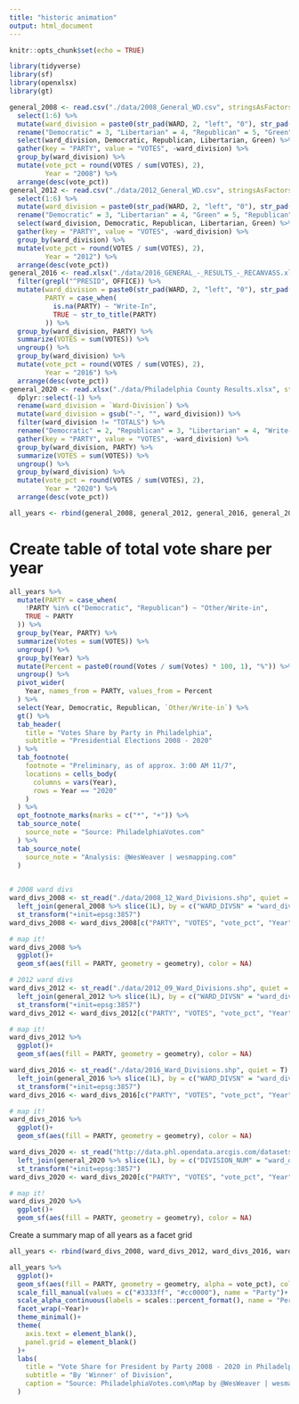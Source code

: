 ```yaml
---
title: "historic animation"
output: html_document
---
```


```r
knitr::opts_chunk$set(echo = TRUE)
```

```r
library(tidyverse)
library(sf)
library(openxlsx)
library(gt)
```

```r
general_2008 <- read.csv("./data/2008_General_WD.csv", stringsAsFactors = F) %>%
  select(1:6) %>%
  mutate(ward_division = paste0(str_pad(WARD, 2, "left", "0"), str_pad(DIVISION, 2, "left", "0"))) %>%
  rename("Democratic" = 3, "Libertarian" = 4, "Republican" = 5, "Green" = 6) %>%
  select(ward_division, Democratic, Republican, Libertarian, Green) %>%
  gather(key = "PARTY", value = "VOTES", -ward_division) %>%
  group_by(ward_division) %>%
  mutate(vote_pct = round(VOTES / sum(VOTES), 2),
         Year = "2008") %>%
  arrange(desc(vote_pct))
general_2012 <- read.csv("./data/2012_General_WD.csv", stringsAsFactors = F) %>%
  select(1:6) %>%
  mutate(ward_division = paste0(str_pad(WARD, 2, "left", "0"), str_pad(DIVISION, 2, "left", "0"))) %>%
  rename("Democratic" = 3, "Libertarian" = 4, "Green" = 5, "Republican" = 6) %>%
  select(ward_division, Democratic, Republican, Libertarian, Green) %>%
  gather(key = "PARTY", value = "VOTES", -ward_division) %>%
  group_by(ward_division) %>%
  mutate(vote_pct = round(VOTES / sum(VOTES), 2),
         Year = "2012") %>%
  arrange(desc(vote_pct))
general_2016 <- read.xlsx("./data/2016_GENERAL_-_RESULTS_-_RECANVASS.xlsx", sheet = 3) %>%
  filter(grepl("^PRESID", OFFICE)) %>%
  mutate(ward_division = paste0(str_pad(WARD, 2, "left", "0"), str_pad(DIVISION, 2, "left", "0")),
         PARTY = case_when(
           is.na(PARTY) ~ "Write-In",
           TRUE ~ str_to_title(PARTY)
         )) %>%
  group_by(ward_division, PARTY) %>%
  summarize(VOTES = sum(VOTES)) %>%
  ungroup() %>%
  group_by(ward_division) %>%
  mutate(vote_pct = round(VOTES / sum(VOTES), 2),
         Year = "2016") %>%
  arrange(desc(vote_pct))
general_2020 <- read.xlsx("./data/Philadelphia County Results.xlsx", startRow = 5, sheet = 1) %>%
  dplyr::select(-1) %>%
  rename(ward_division = `Ward-Division`) %>%
  mutate(ward_division = gsub("-", "", ward_division)) %>%
  filter(ward_division != "TOTALS") %>%
  rename("Democratic" = 2, "Republican" = 3, "Libertarian" = 4, "Write-In" = 5) %>%
  gather(key = "PARTY", value = "VOTES", -ward_division) %>%
  group_by(ward_division, PARTY) %>%
  summarize(VOTES = sum(VOTES)) %>%
  ungroup() %>%
  group_by(ward_division) %>%
  mutate(vote_pct = round(VOTES / sum(VOTES), 2),
         Year = "2020") %>%
  arrange(desc(vote_pct))

all_years <- rbind(general_2008, general_2012, general_2016, general_2020)
```

# Create table of total vote share per year
```r
all_years %>%
  mutate(PARTY = case_when(
    !PARTY %in% c("Democratic", "Republican") ~ "Other/Write-in",
    TRUE ~ PARTY
  )) %>%
  group_by(Year, PARTY) %>%
  summarize(Votes = sum(VOTES)) %>%
  ungroup() %>%
  group_by(Year) %>%
  mutate(Percent = paste0(round(Votes / sum(Votes) * 100, 1), "%")) %>%
  ungroup() %>%
  pivot_wider(
    Year, names_from = PARTY, values_from = Percent
  ) %>%
  select(Year, Democratic, Republican, `Other/Write-in`) %>%
  gt() %>%
  tab_header(
    title = "Votes Share by Party in Philadelphia",
    subtitle = "Presidential Elections 2008 - 2020"
  ) %>%
  tab_footnote(
    footnote = "Preliminary, as of approx. 3:00 AM 11/7",
    locations = cells_body(
      columns = vars(Year),
      rows = Year == "2020"
    )
  ) %>%
  opt_footnote_marks(marks = c("*", "+")) %>%
  tab_source_note(
    source_note = "Source: PhiladelphiaVotes.com"
  ) %>%
  tab_source_note(
    source_note = "Analysis: @WesWeaver | wesmapping.com"
  )
  
```


```r
# 2008 ward divs
ward_divs_2008 <- st_read("./data/2008_12_Ward_Divisions.shp", quiet = T) %>%
  left_join(general_2008 %>% slice(1L), by = c("WARD_DIVSN" = "ward_division")) %>%
  st_transform("+init=epsg:3857")
ward_divs_2008 <- ward_divs_2008[c("PARTY", "VOTES", "vote_pct", "Year", "geometry")]
```

```r
# map it!
ward_divs_2008 %>%
  ggplot()+
  geom_sf(aes(fill = PARTY, geometry = geometry), color = NA)
```

```r
# 2012 ward divs
ward_divs_2012 <- st_read("./data/2012_09_Ward_Divisions.shp", quiet = T) %>%
  left_join(general_2012 %>% slice(1L), by = c("WARD_DIVSN" = "ward_division")) %>%
  st_transform("+init=epsg:3857")
ward_divs_2012 <- ward_divs_2012[c("PARTY", "VOTES", "vote_pct", "Year", "geometry")]
```

```r
# map it!
ward_divs_2012 %>%
  ggplot()+
  geom_sf(aes(fill = PARTY, geometry = geometry), color = NA)
```

```r
ward_divs_2016 <- st_read("./data/2016_Ward_Divisions.shp", quiet = T) %>%
  left_join(general_2016 %>% slice(1L), by = c("WARD_DIVSN" = "ward_division")) %>%
  st_transform("+init=epsg:3857")
ward_divs_2016 <- ward_divs_2016[c("PARTY", "VOTES", "vote_pct", "Year", "geometry")]
```

```r
# map it!
ward_divs_2016 %>%
  ggplot()+
  geom_sf(aes(fill = PARTY, geometry = geometry), color = NA)
```

```r
ward_divs_2020 <- st_read("http://data.phl.opendata.arcgis.com/datasets/160a3665943d4864806d7b1399029a04_0.geojson", quiet = T) %>%
  left_join(general_2020 %>% slice(1L), by = c("DIVISION_NUM" = "ward_division")) %>%
  st_transform("+init=epsg:3857")
ward_divs_2020 <- ward_divs_2020[c("PARTY", "VOTES", "vote_pct", "Year", "geometry")]
```

```r
# map it!
ward_divs_2020 %>%
  ggplot()+
  geom_sf(aes(fill = PARTY, geometry = geometry), color = NA)
```

Create a summary map of all years as a facet grid

```r
all_years <- rbind(ward_divs_2008, ward_divs_2012, ward_divs_2016, ward_divs_2020)

all_years %>%
  ggplot()+
  geom_sf(aes(fill = PARTY, geometry = geometry, alpha = vote_pct), color = NA)+
  scale_fill_manual(values = c("#3333ff", "#cc0000"), name = "Party")+
  scale_alpha_continuous(labels = scales::percent_format(), name = "Percent of Vote")+
  facet_wrap(~Year)+
  theme_minimal()+
  theme(
    axis.text = element_blank(),
    panel.grid = element_blank()
  )+
  labs(
    title = "Vote Share for President by Party 2008 - 2020 in Philadelphia",
    subtitle = "By 'Winner' of Division",
    caption = "Source: PhiladelphiaVotes.com\nMap by @WesWeaver | wesmapping.com"
  )
```


